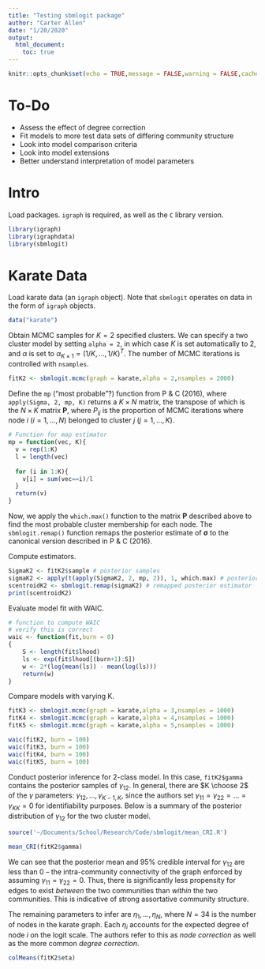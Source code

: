 ```yaml
---
title: "Testing sbmlogit package"
author: "Carter Allen"
date: "1/20/2020"
output: 
  html_document:
    toc: true
---
```


```r
knitr::opts_chunk$set(echo = TRUE,message = FALSE,warning = FALSE,cache = TRUE)
```

# To-Do 

- Assess the effect of degree correction
- Fit models to more test data sets of differing community structure
- Look into model comparison criteria
- Look into model extensions 
- Better understand interpretation of model parameters

# Intro 

Load packages. `igraph` is required, as well as the `C` library version.

```r
library(igraph)
library(igraphdata)
library(sbmlogit)
```

# Karate Data

Load karate data (an `igraph` object). Note that `sbmlogit` operates on data in the form of `igraph` objects.

```r
data("karate")
```

Obtain MCMC samples for $K = 2$ specified clusters. We can specify a two cluster model by setting `alpha = 2`, in which case $K$ is set automatically to 2, and $\alpha$ is set to $\alpha_{K \times 1} = (1/K,...,1/K)^T$. The number of MCMC iterations is controlled with `nsamples`.

```r
fitK2 <- sbmlogit.mcmc(graph = karate,alpha = 2,nsamples = 2000)
```

Define the `mp` ("most probable"?) function from P & C (2016), where `apply(Sigma, 2, mp, K)` returns a $K \times N$ matrix, the transpose of which is the ${N \times K}$ matrix $\mathbf{P}$, where $P_{ij}$ is the proportion of MCMC iterations where node $i$ ($i = 1,...,N$) belonged to cluster $j$ ($j = 1,...,K$).

```r
# Function for map estimator
mp = function(vec, K){
  v = rep(1:K)
  l = length(vec)
  
  for (i in 1:K){
    v[i] = sum(vec==i)/l
  }
  return(v)
}
```

Now, we apply the `which.max()` function to the matrix $\mathbf{P}$ described above to find the most probable cluster membership for each node. The `sbmlogit.remap()` function remaps the posterior estimate of $\boldsymbol\sigma$ to the canonical version described in P & C (2016).

Compute estimators. 

```r
SigmaK2 <- fitK2$sample # posterior samples
sigmaK2 <- apply(t(apply(SigmaK2, 2, mp, 2)), 1, which.max) # posterior estimator
scentroidK2 <- sbmlogit.remap(sigmaK2) # remapped posterior estimator
print(scentroidK2)
```

Evaluate model fit with WAIC.

```r
# function to compute WAIC
# verify this is correct
waic <- function(fit,burn = 0)
{
    S <- length(fit$lhood)
    ls <- exp(fit$lhood[(burn+1):S])
    w <- 2*(log(mean(ls)) - mean(log(ls)))
    return(w)
}
```

Compare models with varying K. 

```r
fitK3 <- sbmlogit.mcmc(graph = karate,alpha = 3,nsamples = 1000)
fitK4 <- sbmlogit.mcmc(graph = karate,alpha = 4,nsamples = 1000)
fitK5 <- sbmlogit.mcmc(graph = karate,alpha = 5,nsamples = 1000)
```

```r
waic(fitK2, burn = 100)
waic(fitK3, burn = 100)
waic(fitK4, burn = 100)
waic(fitK5, burn = 100)
```

Conduct posterior inference for 2-class model. In this case, `fitK2$gamma` contains the posterior samples of $\gamma_{12}$. In general, there are $K \choose 2$ of the $\gamma$ parameters: $\gamma_{12},...,\gamma_{K-1,K}$, since the authors set $\gamma_{11} = \gamma_{22} = ... = \gamma_{KK} = 0$ for identifiability purposes. Below is a summary of the posterior distribution of $\gamma_{12}$ for the two cluster model. 

```r
source('~/Documents/School/Research/Code/sbmlogit/mean_CRI.R')
```

```r
mean_CRI(fitK2$gamma)
```

We can see that the posterior mean and 95\% credible interval for $\gamma_{12}$ are less than 0 -- the intra-community connectivity of the graph enforced by assuming $\gamma_{11} = \gamma_{22} = 0$. Thus, there is significantly less propensity for edges to exist _between_ the two communities than _within_ the two communities. This is indicative of strong assortative community structure. 

The remaining parameters to infer are $\eta_1,...,\eta_{N}$, where $N = 34$ is the number of nodes in the karate graph. Each $\eta_i$ accounts for the expected degree of node $i$ on the logit scale. The authors refer to this as _node correction_ as well as the more common _degree correction_.  

```r
colMeans(fitK2$eta)
```








